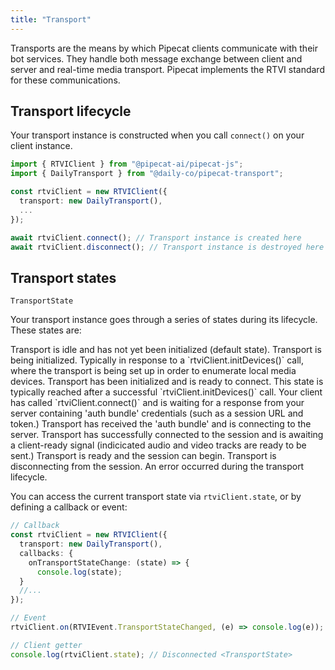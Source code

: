 ```yaml
---
title: "Transport"
---
```


Transports are the means by which Pipecat clients communicate with their bot services. They handle both message exchange between client and server and real-time media transport. Pipecat implements the RTVI standard for these communications.

## Transport lifecycle

Your transport instance is constructed when you call `connect()` on your client instance.

```typescript
import { RTVIClient } from "@pipecat-ai/pipecat-js";
import { DailyTransport } from "@daily-co/pipecat-transport";

const rtviClient = new RTVIClient({
  transport: new DailyTransport(),
  ...
});

await rtviClient.connect(); // Transport instance is created here
await rtviClient.disconnect(); // Transport instance is destroyed here
```

## Transport states

`TransportState`

Your transport instance goes through a series of states during its lifecycle. These states are:

<Steps>
  <Step title="Disconnected">
    Transport is idle and has not yet been initialized (default state).
  </Step>
  <Step title="Initializing">
    Transport is being initialized. Typically in response to a
    `rtviClient.initDevices()` call, where the transport is being set up in
    order to enumerate local media devices.
  </Step>
  <Step title="Initialized">
    Transport has been initialized and is ready to connect. This state is
    typically reached after a successful `rtviClient.initDevices()` call.
  </Step>
  <Step title="Authenticating">
    Your client has called `rtviClient.connect()` and is waiting for a response
    from your server containing 'auth bundle' credentials (such as a session URL
    and token.)
  </Step>
  <Step title="Connecting">
    Transport has received the 'auth bundle' and is connecting to the server.
  </Step>
  <Step title="Connected">
    Transport has successfully connected to the session and is awaiting a
    client-ready signal (indicicated audio and video tracks are ready to be
    sent.)
  </Step>
  <Step title="Ready">Transport is ready and the session can begin.</Step>
  <Step title="Disconnecting">
    Transport is disconnecting from the session.
  </Step>
  <Step title="Error">An error occurred during the transport lifecycle.</Step>
</Steps>

You can access the current transport state via `rtviClient.state`, or by defining a callback or event:

```typescript
// Callback
const rtviClient = new RTVIClient({
  transport: new DailyTransport(),
  callbacks: {
	onTransportStateChange: (state) => {
	  console.log(state);
  }
  //...
});

// Event
rtviClient.on(RTVIEvent.TransportStateChanged, (e) => console.log(e));

// Client getter
console.log(rtviClient.state); // Disconnected <TransportState>
```
